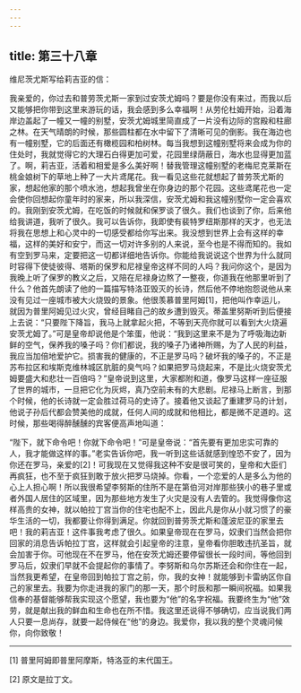 ```yaml
---
---
---
```

title: 第三十八章
---




维尼茨尤斯写给莉吉亚的信：

我亲爱的，你过去和普劳茨尤斯一家到过安茨尤姆吗？要是你没有来过，而我以后又能够把你带到这里来游玩的话，我会感到多么幸福啊！从劳伦杜姆开始，沿着海岸边盖起了一幢又一幢的别墅，安茨尤姆城里简直成了一片没有边际的宫殿和柱廊之林。在天气晴朗的时候，那些圆柱都在水中留下了清晰可见的倒影。我在海边也有一幢别墅，它的后面还有橄榄园和柏树林。每当我想到这幢别墅将来会成为你的住处时，我就觉得它的大理石白得更加可爱，花园里绿荫蔽日，海水也显得更加蓝了。啊，莉吉亚，活着和相爱是多么美好啊！替我管理这幢别墅的老梅尼克莱斯在桃金娘树下的草地上种了一大片鸢尾花。我一看见这些花就想起了普劳茨尤斯的家，想起他家的那个喷水池，想起我曾坐在你身边的那个花园。这些鸢尾花也一定会使你回想起你童年时的家来，所以我深信，安茨尤姆和我这幢别墅你一定会喜欢的。我刚到安茨尤姆，在吃饭的时候就和保罗谈了很久。我们也谈到了你，后来他给我讲道，我听了很久。我可以告诉你，我即使有裴特罗纽斯那样的天才，也无法将我在思想上和心灵中的一切感受都给你写出来。我没想到世界上会有这样的幸福，这样的美好和安宁，而这一切对许多别的人来说，至今也是不得而知的。我如有空到罗马来，定要把这一切都详细地告诉你。你能给我说说这个世界为什么就同时容得下使徒彼得、塔斯的保罗和尼禄皇帝这样不同的人吗？我问你这个，是因为我晚上听了保罗的教义之后，又陪在尼禄身边熬了一整夜，你道我在他那里听到了什么？他首先朗读了他的一篇描写特洛亚毁灭的长诗，然后他不停地抱怨说他从来没有见过一座城市被大火烧毁的景象。他很羡慕普里阿姆[1]，把他叫作幸运儿，就因为普里阿姆见过火灾，曾经目睹自己的故乡遭到毁灭。蒂盖里努斯听到后便接上去说：“只要陛下降旨，我马上就拿起火把，不等到天亮你就可以看到大火烧遍安茨尤姆了。”可是皇帝却说他是个笨蛋，他说：“我到这里来不是为了呼吸海边新鲜的空气，保养我的嗓子吗？你们都说，我的嗓子乃诸神所赐，为了人民的利益，我应当加倍地爱护它。损害我的健康的，不正是罗马吗？破坏我的嗓子的，不正是苏布拉区和埃斯克维林城区肮脏的臭气吗？如果把罗马烧起来，不是比火烧安茨尤姆要盛大和悲壮一百倍吗？”皇帝说到这里，大家都附和道，像罗马这样一座征服了世界的城市，一旦把它化为灰烬，真乃空前未有的大悲剧。尼禄马上断言，到那个时候，他的长诗就一定会胜过荷马的史诗了。接着他又谈起了重建罗马的计划，他说子孙后代都会赞美他的成就，任何人间的成就和他相比，都是微不足道的。这时候，那些喝得醉醺醺的宾客便高声地叫道：

“陛下，就下命令吧！你就下命令吧！”可是皇帝说：“首先要有更加忠实可靠的人，我才能做这样的事。”老实告诉你吧，我一听到这些话就感到惶恐不安了，因为你还在罗马，亲爱的[2]！可我现在又觉得我这种不安是很可笑的，皇帝和大臣们再疯狂，也不至于疯狂到敢于放火把罗马烧掉。你看，一个恋爱的人是多么为他的心上人担心啊！所以我很希望李努斯的住所不是在第伯河对岸那些狭小的巷子里或者外国人居住的区域里，因为那些地方发生了火灾是没有人去管的。我觉得像你这样高贵的女神，就以帕拉丁宫当你的住宅也配不上，因此凡是你从小就习惯了的豪华生活的一切，我都要让你得到满足。你就回到普劳茨尤斯和蓬波尼亚的家里去吧！我的莉吉亚！这件事我考虑了很久。如果皇帝现在在罗马，奴隶们当然会把你回家的消息告诉帕拉丁宫，这样就会引起皇帝的注意，皇帝看你胆敢违抗圣旨，就会加害于你。可他现在不在罗马，他在安茨尤姆还要停留很长一段时间，等他回到罗马后，奴隶们早就不会提起你的事情了。李努斯和乌尔苏斯还会和你住在一起，当然我更希望，在皇帝回到帕拉丁宫之前，你，我的女神！就能够到卡雷纳区你自己的家里去。我要为你走进我的家门的那一天，那个时辰和那一瞬间祝福。如果我信奉的基督能够帮我实现这个愿望，我也要为“他”的名字祝福。我要终生为“他”效劳，就是献出我的鲜血和生命也在所不惜。我这里还说得不够确切，应当说我们两人只要一息尚存，就要一起侍候在“他”的身边。我爱你，我以我的整个灵魂问候你，向你致敬！



* * *



[1] 普里阿姆即普里阿摩斯，特洛亚的末代国王。

[2] 原文是拉丁文。